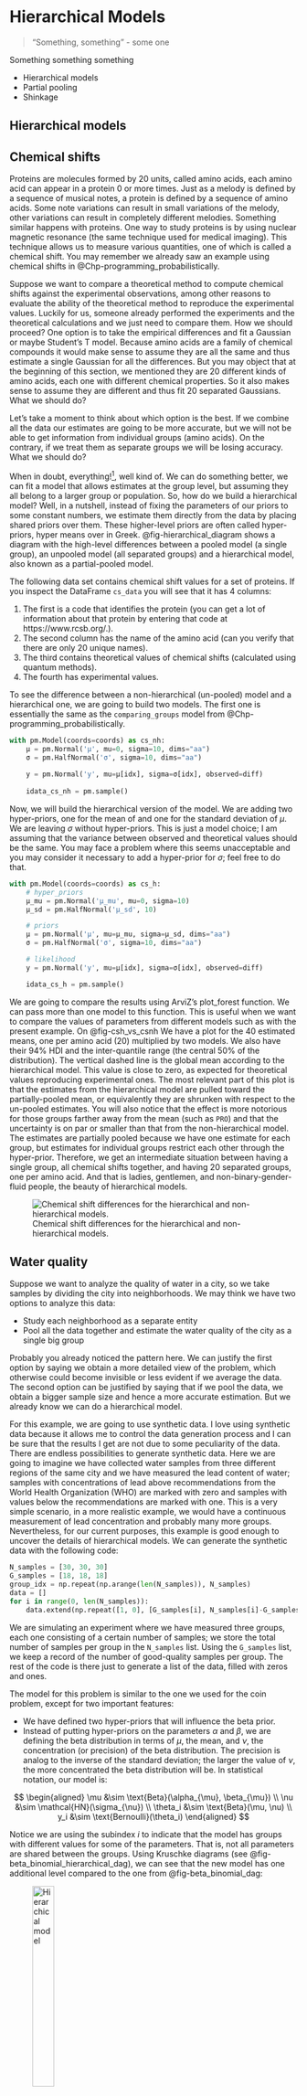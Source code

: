 # Hierarchical Models {#chp-hierarchical}

> "Something, something" - some one


Something something something

* Hierarchical models
* Partial pooling
* Shinkage


## Hierarchical models

## Chemical shifts

Proteins are molecules formed by 20 units, called amino acids, each amino acid can appear in a protein 0 or more times. Just as a melody is defined by a sequence of musical notes, a protein is defined by a sequence of amino acids. Some note variations can result in small variations of the melody, other variations can result in completely different melodies. Something similar happens with proteins. One way to study proteins is by using nuclear magnetic resonance (the same technique used for medical imaging). This technique allows us to measure various quantities, one of which is called a chemical shift. You may remember we already saw an example using chemical shifts in @Chp-programming_probabilistically. 

Suppose we want to compare a theoretical method to compute chemical shifts against the experimental observations, among other reasons to evaluate the ability of the theoretical method to reproduce the experimental values. Luckily for us, someone already performed the experiments and the theoretical calculations and we just need to compare them. How we should proceed? One option is to take the empirical differences and fit a Gaussian or maybe Student's T model. Because amino acids are a family of chemical compounds it would make sense to assume they are all the same and thus estimate a single Gaussian for all the differences. But you may object that at the beginning of this section, we mentioned they are 20 different kinds of amino acids, each one with different chemical properties. So it also makes sense to assume they are different and thus fit 20 separated Gaussians. What we should do?

Let's take a moment to think about which option is the best. If we combine all the data our estimates are going to be more accurate, but we will not be able to get information from individual groups (amino acids). On the contrary, if we treat them as separate groups we will be losing accuracy. What we should do?


When in doubt, everything![^all], well kind of. We can do something better, we can fit a model that allows estimates at the group level, but assuming they all belong to a larger group or population. So, how do we build a hierarchical model? Well, in a nutshell, instead of fixing the parameters of our priors to some constant numbers, we estimate them directly from the data by placing shared priors over them. These higher-level priors are often called hyper-priors, hyper means over in Greek. @fig-hierarchical_diagram shows a diagram with the high-level differences between a pooled model (a single group), an unpooled model (all separated groups) and a hierarchical model, also known as a partial-pooled model.


[^all]: Not sure this is good general advice for your life, but I like the song  <https://www.youtube.com/watch?v=1di09XZUlIw>


The following data set contains chemical shift values for a set of proteins. If you inspect the DataFrame `cs_data` you will see that it has 4 columns:

1. The first is a code that identifies the protein (you can get a lot of information about that protein by entering that code at https://www.rcsb.org/.).
2. The second column has the name of the amino acid (can you verify that there are only 20 unique names).
3. The third contains theoretical values of chemical shifts (calculated using quantum methods).
4. The fourth has experimental values.


To see the difference between a non-hierarchical (un-pooled) model and a hierarchical one, we are going to build two models. The first one is essentially the same as the `comparing_groups` model from @Chp-programming_probabilistically.


```python
with pm.Model(coords=coords) as cs_nh:         
    μ = pm.Normal('μ', mu=0, sigma=10, dims="aa") 
    σ = pm.HalfNormal('σ', sigma=10, dims="aa") 
 
    y = pm.Normal('y', mu=μ[idx], sigma=σ[idx], observed=diff) 
     
    idata_cs_nh = pm.sample()
```

Now, we will build the hierarchical version of the model. We are adding two hyper-priors, one for the mean of and one for the standard deviation of $\mu$. We are leaving $\sigma$ without hyper-priors. This is just a model choice; I am assuming that the variance between observed and theoretical values should be the same. You may face a problem where this seems unacceptable and you may consider it necessary to add a hyper-prior for $\sigma$; feel free to do that.

```python
with pm.Model(coords=coords) as cs_h:
    # hyper_priors
    μ_mu = pm.Normal('μ_mu', mu=0, sigma=10)
    μ_sd = pm.HalfNormal('μ_sd', 10)

    # priors
    μ = pm.Normal('μ', mu=μ_mu, sigma=μ_sd, dims="aa") 
    σ = pm.HalfNormal('σ', sigma=10, dims="aa")

    # likelihood
    y = pm.Normal('y', mu=μ[idx], sigma=σ[idx], observed=diff) 

    idata_cs_h = pm.sample()
```

We are going to compare the results using ArviZ's plot_forest function. We can pass more than one model to this function. This is useful when we want to compare the values of parameters from different models such as with the present example. On @fig-csh_vs_csnh We have a plot for the 40 estimated means, one per amino acid (20) multiplied by two models. We also have their 94% HDI and the inter-quantile range (the central 50% of the distribution). The vertical dashed line is the global mean according to the hierarchical model. This value is close to zero, as expected for theoretical values reproducing experimental ones. The most relevant part of this plot is that the estimates from the hierarchical model are pulled toward the partially-pooled mean, or equivalently they are shrunken with respect to the un-pooled estimates. You will also notice that the effect is more notorious for those groups farther away from the mean (such as `PRO`) and that the uncertainty is on par or smaller than that from the non-hierarchical model. The estimates are partially pooled because we have one estimate for each group, but estimates for individual groups restrict each other through the hyper-prior. Therefore, we get an intermediate situation between having a single group, all chemical shifts together, and having 20 separated groups, one per amino acid. And that is ladies, gentlemen, and non-binary-gender-fluid people, the beauty of hierarchical models.

![Chemical shift differences for the hierarchical and non-hierarchical models.](fig/csh_vs_csnh.png){#fig-csh_vs_csnh}

## Water quality

Suppose we want to analyze the quality of water in a city, so we take samples by dividing the city into neighborhoods. We may think we have two options to analyze this data:

* Study each neighborhood as a separate entity
* Pool all the data together and estimate the water quality of the city as a single big group

Probably you already noticed the pattern here. We can justify the first option by saying we obtain a more detailed view of the problem, which otherwise could become invisible or less evident if we average the data. The second option can be justified by saying that if we pool the data, we obtain a bigger sample size and hence a more accurate estimation. But we already know we can do a hierarchical model.

For this example, we are going to use synthetic data. I love using synthetic data because it allows me to control the data generation process and I can be sure that the results I get are not due to some peculiarity of the data. There are endless possibilities to generate synthetic data. Here we are going to imagine we have collected water samples from three different regions of the same city and we have measured the lead content of water; samples with concentrations of lead above recommendations from the World Health Organization (WHO) are marked with zero and samples with values below the recommendations are marked with one. This is a very simple scenario, in a more realistic example, we would have a continuous measurement of lead concentration and probably many more groups. Nevertheless, for our current purposes, this example is good enough to uncover the details of hierarchical models. We can generate the synthetic data with the following code:

```python
N_samples = [30, 30, 30]
G_samples = [18, 18, 18]
group_idx = np.repeat(np.arange(len(N_samples)), N_samples)
data = []
for i in range(0, len(N_samples)):
    data.extend(np.repeat([1, 0], [G_samples[i], N_samples[i]-G_samples[i]]))
```

We are simulating an experiment where we have measured three groups, each one consisting of a certain number of samples; we store the total number of samples per group in the `N_samples` list. Using the `G_samples` list, we keep a record of the number of good-quality samples per group. The rest of the code is there just to generate a list of the data, filled with zeros and ones.

The model for this problem is similar to the one we used for the coin problem, except for two important features:

* We have defined two hyper-priors that will influence the beta prior.
* Instead of putting hyper-priors on the parameters $\alpha$ and $\beta$, we are defining the beta distribution in terms of $\mu$, the mean, and $\nu$, the concentration (or precision) of the beta distribution. The precision is analog to the inverse of the standard deviation; the larger the value of $\nu$, the more concentrated the beta distribution will be. In statistical notation, our model is:

$$
\begin{aligned}
\mu &\sim \text{Beta}(\alpha_{\mu}, \beta_{\mu}) \\
\nu &\sim \mathcal{HN}(\sigma_{\nu}) \\
\theta_i &\sim \text{Beta}(\mu, \nu) \\
y_i &\sim \text{Bernoulli}(\theta_i)
\end{aligned}
$$


Notice we are using the subindex $i$ to indicate that the model has groups with different values for some of the parameters. That is, not all parameters are shared between the groups. Using Kruschke diagrams (see @fig-beta_binomial_hierarchical_dag), we can see that the new model has one additional level compared to the one from @fig-beta_binomial_dag:

![Hierarchical model](/fig/beta_binomial_hierarchical_dag.png){#fig-beta_binomial_hierarchical_dag width=30%}

Let's write the model in PyMC:

```python
with pm.Model() as model_h:
    # hypyerpriors
    μ = pm.Beta('μ', 1, 1)
    ν = pm.HalfNormal('ν', 10)
    # prior
    θ = pm.Beta('θ', mu=μ, nu=ν, shape=len(N_samples))
    # likelihood
    y = pm.Bernoulli('y', p=θ[group_idx], observed=data)

    idata_h = pm.sample()
```



<!-- ##  I want my hierarchies with many levels. SUBJECTS WITHIN CATEGORIES

If you, like me, are not a big sports fan and do not really care about the ability of
some guy to hit a ball with a stick, then translate the situation into something you do
care about. Instead of opportunities at bat, think of opportunities to cure a disease, for
treatments categorized into types. We are interested in estimating the probability of cure
for each treatment and each type of treatment and overall across treatments. Or think
of opportunities for students to graduate from high school, with schools categorized by
districts. We are interested in estimating the probability of graduation for each school
and each district and overall. Or, if that’s boring for you, keep thinking about guys
swinging sticks.

https://github.com/JWarmenhoven/DBDA-python/blob/master/Notebooks/data/BattingAverage.csv

https://github.com/JWarmenhoven/DBDA-python/blob/master/Notebooks/Chapter%209.ipynb
 -->



 Of course, is also possible to put priors over the hyper-priors and create as many levels as we want; the problem is that the model rapidly becomes difficult to understand and unless the problem really demands more structure, adding more levels than necessary does not help to make better inferences. On the contrary, we end up entangled in a web of hyper-priors and hyperparameters without the ability to assign any meaningful interpretation to them, partially spoiling the advantages of model-based statistics. After all, the main idea of building models is to make sense of data, and thus models should reflect (and take advantage of) the structure in the data.




## Summary

In this chapter we have presented one of the most important concepts to learn from this book: hierarchical models. We can build hierarchical models every time we can identify subgroups in our data. In such cases, instead of treating the subgroups as separated entities or ignoring the subgroups and treating them as a single group, we can build a model to partially pool information among groups. The main effect from this partial pooling is that the estimates of each subgroup will be biased by the estimates of the rest of the subgroups. This effect is know as shrinkage, and in general is a very useful trick that helps to improve inferences by making them more conservative (as each subgroup inform the others by pulling estimates toward it) and more informative. We get estimates at the subgroup level and the group level. We will see more examples of hierarchical models in the following chapters. Each example will help us better understand them from a slightly different perspective.

Paraphrasing the Zen of Python, we can certainly say, *hierarchical models are one honking great idea—let's do more of those!* In the following chapters, we will keep building hierarchical models and learn how to use them to build better models. We will also discuss how hierarchical models are related to the pervasive overfitting/underfitting issue in statistics and machine learning in @chp-model_comparion. In @chp-inference_engines, we will discuss some technical problems that we may find when sampling from hierarchical models and how to diagnose and fix those problems.



## Exercises
<!-- 
7. Repeat the exercise we did with model_h. This time, without hierarchical
structure, use a flat prior such as
. Compare the results of both
models.
8. Create a hierarchical version of the tips example by partially pooling across the
days of the week. Compare the results to those obtained without the hierarchical
structure.
9. PyMC3 can create directed acyclic graphs (DAGs) from models that are very
similar to Kruschke's diagrams. You can obtain them using the
pm.model_to_graphviz() function. Generate a DAG for each model in this
chapter. -->


